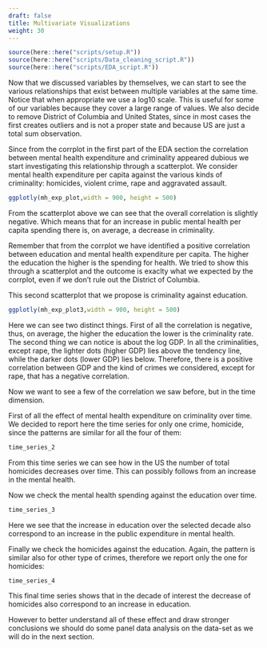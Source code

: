 ```yaml
---
draft: false
title: Multivariate Visualizations
weight: 30
---
```

```r
source(here::here("scripts/setup.R"))
source(here::here("scripts/Data_cleaning_script.R"))
source(here::here("scripts/EDA_script.R"))
```



Now that we discussed variables by themselves, we can start to see the various relationships that exist between multiple variables at the same time.
Notice that when appropriate we use a log10 scale. This is useful for some of our variables because they cover a large range of values.
We also decide to remove District of Columbia and United States, since in most cases the first creates outliers and is not a proper state and because US are just a total sum observation. 

Since from the corrplot in the first part of the EDA section the correlation between mental health expenditure and criminality appeared dubious we start investigating this relationship through a scatterplot. We consider mental health expenditure per capita against the various kinds of criminality: homicides, violent crime, rape and aggravated assault.

```r
ggplotly(mh_exp_plot,width = 900, height = 500)
```

From the scatterplot above we can see that the overall correlation is slightly negative. Which means that for an increase in public mental health per capita spending there is, on average, a decrease in criminality.

Remember that from the corrplot we have identified a positive correlation between education and mental health expenditure per capita. The higher the education the higher is the spending for health. We tried to show this through a scatterplot and the outcome is exaclty what we expected by the corrplot, even if we don't rule out the District of Columbia.

This second scatterplot that we propose is criminality against education. 

```r
ggplotly(mh_exp_plot3,width = 900, height = 500)
```

Here we can see two distinct things. First of all the correlation is negative, thus, on average, the higher the education the lower is the criminality rate. The second thing we can notice is about the log GDP. In all the criminalities, except rape, the lighter dots (higher GDP) lies above the tendency line, while the darker dots (lower GDP) lies below. Therefore, there is a positive correlation between GDP and the kind of crimes we considered, except for rape, that has a negative correlation.

Now we want to see a few of the correlation we saw before, but in the time dimension.

First of all the effect of mental health expenditure on criminality over time. We decided to report here the time series for only one crime, homicide, since the patterns are similar for all the four of them:

```r
time_series_2
```

From this time series we can see how in the US the number of total homicides decreases over time. This can possibly follows from an increase in the mental health.


Now we check the mental health spending against the education over time.

```r
time_series_3
```

Here we see that the increase in education over the selected decade also correspond to an increase in the public expenditure in mental health.

Finally we check the homicides against the education. Again, the pattern is similar also for other type of crimes, therefore we report only the one for homicides:

```r
time_series_4
```

This final time series shows that in the decade of interest the decrease of homicides also correspond to an increase in education.

However to better understand all of these effect and draw stronger conclusions we should do some panel data analysis on the data-set as we will do in the next section.




